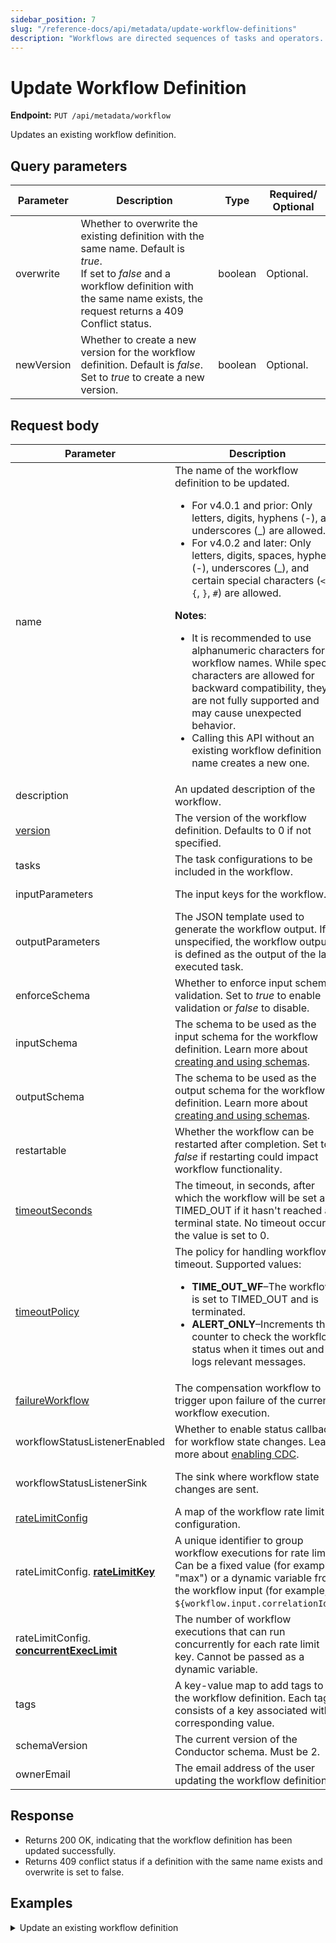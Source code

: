 ```yaml
---
sidebar_position: 7
slug: "/reference-docs/api/metadata/update-workflow-definitions"
description: "Workflows are directed sequences of tasks and operators. This API is used to update workflow definitions in Orkes Conductor."
---
```



# Update Workflow Definition

**Endpoint:** `PUT /api/metadata/workflow`

Updates an existing workflow definition.

## Query parameters

| Parameter  | Description                                                                                                             | Type    | Required/ Optional |
| ---------- | ----------------------------------------------------------------------------------------------------------------------- | ------- | ------------------ |
| overwrite  | Whether to overwrite the existing definition with the same name. Default is _true_.<br/>If set to *false* and a workflow definition with the same name exists, the request returns a 409 Conflict status.                                     | boolean | Optional.          |
| newVersion | Whether to create a new version for the workflow definition. Default is _false_. Set to _true_ to create a new version. | boolean | Optional.          |

## Request body

| Parameter                                                                              | Description                                                                                                                                                                                                                                                                                                                                                                                                                                                                                                                                      | Type             | Required/ Optional                                     |
| -------------------------------------------------------------------------------------- | ------------------------------------------------------------------------------------------------------------------------------------------------------------------------------------------------------------------------------------------------------------------------------------------------------------------------------------------------------------------------------------------------------------------------------------------------------------------------------------------------------------------------------------------------ | ---------------- | ------------------------------------------------------ |
| name                                                                                   | The name of the workflow definition to be updated. <ul><li>For v4.0.1 and prior: Only letters, digits, hyphens (-), and underscores (\_) are allowed.</li> <li>For v4.0.2 and later: Only letters, digits, spaces, hyphens (-), underscores (\_), and certain special characters (`<`, `>`, `{`, `}`, `#`) are allowed.</li></ul>**Notes**:<ul><li>It is recommended to use alphanumeric characters for workflow names. While special characters are allowed for backward compatibility, they are not fully supported and may cause unexpected behavior.</li><li>Calling this API without an existing workflow definition name creates a new one.</li></ul> | string           | Required.                                              |
| description                                                                            | An updated description of the workflow.                                                                                                                                                                                                                                                                                                                                                                                                                                                                                                                   | string           | Optional.                                              |
| [version](https://orkes.io/content/faqs/workflow-versioning)                                                                                | The version of the workflow definition. Defaults to 0 if not specified.                                                                                                                                                                                                                                                                                                                                                                                                                                                                          | integer          | Optional.                                              |
| tasks                                                                                  | The task configurations to be included in the workflow.                                                                                                                                                                                                                                                                                                                                                                                                                                                                                          | array of objects | Required.                                              |
| inputParameters                                                                        | The input keys for the workflow.                                                                                                                                                                                                                                                                                                                                                                                                                                                                                                                 | array of strings | Optional.                                              |
| outputParameters                                                                       | The JSON template used to generate the workflow output. If unspecified, the workflow output is defined as the output of the last executed task.                                                                                                                                                                                                                                                                                                                                                                                                  | object           | Optional.                                              |
| enforceSchema                                                                          | Whether to enforce input schema validation. Set to _true_ to enable validation or _false_ to disable.                                                                                                                                                                                                                                                                                                                                                                                                                                            | boolean          | Optional.                                              |
| inputSchema                                                                            | The schema to be used as the input schema for the workflow definition. Learn more about [creating and using schemas](https://orkes.io/content/developer-guides/schema-validation).                                                                                                                                                                                                                                                                                                                                                        | object           | Required if _enforceSchema_ is set to _true_.          |
| outputSchema                                                                           | The schema to be used as the output schema for the workflow definition. Learn more about [creating and using schemas](https://orkes.io/content/developer-guides/schema-validation).| object           | Required if _enforceSchema_ is set to _true_.          |
| restartable                                                                            | Whether the workflow can be restarted after completion. Set to _false_ if restarting could impact workflow functionality.                                                                                                                                                                                                                                                                                                                                                                                                                        | boolean          | Optional.                                              |
| [timeoutSeconds](https://orkes.io/content/error-handling#timeout-configuration-1)                                                                         | The timeout, in seconds, after which the workflow will be set as TIMED_OUT if it hasn't reached a terminal state.  No timeout occurs if the value is set to 0.                                                                                                                                                                                                                                                                                                                                                                                          | integer          | Required.                                              |
| [timeoutPolicy](https://orkes.io/content/error-handling#timeout-configuration-1)                                                                         | The policy for handling workflow timeout. Supported values:<ul><li>**TIME_OUT_WF**–The workflow is set to TIMED_OUT and is terminated.</li><li>**ALERT_ONLY**–Increments the counter to check the workflow status when it times out and logs relevant messages.</li></ul>                                                                                                                                                                                                                                                                        | string           | Optional.                                              |
| [failureWorkflow](https://orkes.io/content/error-handling#workflow-compensation-flows) | The compensation workflow to trigger upon failure of the current workflow execution.                                                                                                                                                                                                                                                                                                                                                                                                                                                             | string           | Optional.                                              |
| workflowStatusListenerEnabled                                                          | Whether to enable status callback for workflow state changes. Learn more about [enabling CDC](https://orkes.io/content/developer-guides/enabling-cdc-on-conductor-workflows).                                                                                                                                                                                                                                                                                                                                                                    | boolean          | Optional.                                              |
| workflowStatusListenerSink                                                             | The sink where workflow state changes are sent.                                                                                                                                                                                                                                                                                                                                                                                                                                                                                                  | string           | Required if _workflowStatusListener_ is set to _true_. |
| [rateLimitConfig](https://orkes.io/content/rate-limits#rate-limit-configuration-1)        | A map of the workflow rate limit configuration.                                                                                                                                                                                                                                                                                                                                                                                                                                                                                                  | object           | Optional.                                              |
| rateLimitConfig. [**rateLimitKey**](https://orkes.io/content/rate-limits#rate-limit-configuration-1)                                                      | A unique identifier to group workflow executions for rate limits.<br/>Can be a fixed value (for example, "max") or a dynamic variable from the workflow input (for example, `${workflow.input.correlationId}`).                                                                                                                                                                                                                                                                                                                                | string           | Optional.                                              |
| rateLimitConfig. [**concurrentExecLimit**](https://orkes.io/content/rate-limits#rate-limit-configuration-1)                                               | The number of workflow executions that can run concurrently for each rate limit key. Cannot be passed as a dynamic variable.                                                                                                                                                                                                                                                                                                                                                                                                                                                                     | integer          | Optional.                                              |
| tags                                                                                   | A key-value map to add tags to the workflow definition. Each tag consists of a key associated with a corresponding value.                                                                                                                                                                                                                                                                                                                                                                                                                        | object           | Optional.                                              |
| schemaVersion                                                                          | The current version of the Conductor schema. Must be 2.                                                                                                                                                                                                                                                                                                                                                                                                                                                                                          | integer          | Required.                                              |
| ownerEmail                                                                             | The email address of the user updating the workflow definition.                                                                                                                                                                                                                                                                                                                                                                                                                                                                                  | string           | Required.                                              |

## Response

- Returns 200 OK, indicating that the workflow definition has been updated successfully. 
- Returns 409 conflict status if a definition with the same name exists and overwrite is set to false.

## Examples

<details>
<summary>Update an existing workflow definition</summary>

**Request**

```bash
curl -X 'PUT' \
  'https://<YOUR_CLUSTER>/api/metadata/workflow?overwrite=true&newVersion=false' \
  -H 'accept: */*' \
  -H 'X-Authorization: <TOKEN>' \
  -H 'Content-Type: application/json' \
  -d '{
  "createTime": 1735802320196,
  "updateTime": 1735812484172,
  "name": "api-test",
  "description": "Sample workflow created using API",
  "version": 2,
  "tasks": [
    {
      "name": "event",
      "taskReferenceName": "event_ref",
      "inputParameters": {},
      "type": "EVENT",
      "decisionCases": {},
      "defaultCase": [],
      "forkTasks": [],
      "startDelay": 0,
      "joinOn": [],
      "sink": "ibm_mq:internal_event_name",
      "optional": false,
      "defaultExclusiveJoinTask": [],
      "asyncComplete": false,
      "loopOver": [],
      "onStateChange": {},
      "permissive": false
    }
  ],
  "inputParameters": [],
  "outputParameters": {},
  "failureWorkflow": "",
  "schemaVersion": 2,
  "restartable": false,
  "workflowStatusListenerEnabled": false,
  "ownerEmail": "john.doe@acme.com",
  "timeoutPolicy": "ALERT_ONLY",
  "timeoutSeconds": 0,
  "variables": {},
  "inputTemplate": {},
  "rateLimitConfig":
  {
    "rateLimitKey": "12",
    "concurrentExecLimit": 33
  },
  "enforceSchema": true
}'
```

**Response**

Returns 200 OK, indicating that the workflow definition has been updated successfully.

</details>
